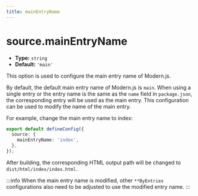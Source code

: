 ```yaml
---
title: mainEntryName
---
```


# source.mainEntryName

- **Type:** `string`
- **Default:** `'main'`

This option is used to configure the main entry name of Modern.js.

By default, the default main entry name of Modern.js is `main`. When using a single entry or the entry name is the same as the `name` field in `package.json`, the corresponding entry will be used as the main entry. This configuration can be used to modify the name of the main entry.

For example, change the main entry name to index:

```ts title="modern.config.ts"
export default defineConfig({
  source: {
    mainEntryName: 'index',
  },
});
```

After building, the corresponding HTML output path will be changed to `dist/html/index/index.html`.

:::info
When the main entry name is modified, other `**ByEntries` configurations also need to be adjusted to use the modified entry name.
:::
